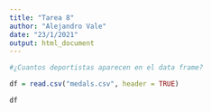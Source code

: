 ```yaml
---
title: "Tarea 8"
author: "Alejandro Vale"
date: "23/1/2021"
output: html_document
---
```


```r
#¿Cuantos deportistas aparecen en el data frame?

df = read.csv("medals.csv", header = TRUE)

df


```


